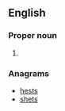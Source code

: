 ==English==

===Proper noun===
{{en-proper noun}}

# {{abbreviation of|Thessalonians|lang=en}}

===Anagrams===
* [[hests#English|hests]]
* [[shets#English|shets]]